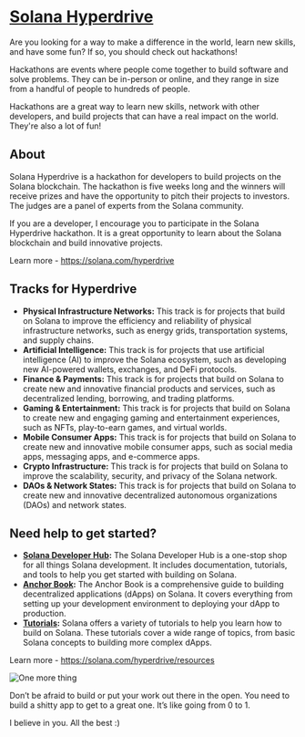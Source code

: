 # [Solana Hyperdrive](https://solana.com/hyperdrive)

Are you looking for a way to make a difference in the world, learn new skills, and have some fun? If so, you should check out hackathons!

Hackathons are events where people come together to build software and solve problems. They can be in-person or online, and they range in size from a handful of people to hundreds of people.

Hackathons are a great way to learn new skills, network with other developers, and build projects that can have a real impact on the world. They're also a lot of fun!

## About

Solana Hyperdrive is a hackathon for developers to build projects on the Solana blockchain. The hackathon is five weeks long and the winners will receive prizes and have the opportunity to pitch their projects to investors. The judges are a panel of experts from the Solana community. 

If you are a developer, I encourage you to participate in the Solana Hyperdrive hackathon. It is a great opportunity to learn about the Solana blockchain and build innovative projects.

Learn more - https://solana.com/hyperdrive

## Tracks for Hyperdrive

- **Physical Infrastructure Networks:** This track is for projects that build on Solana to improve the efficiency and reliability of physical infrastructure networks, such as energy grids, transportation systems, and supply chains.
- **Artificial Intelligence:** This track is for projects that use artificial intelligence (AI) to improve the Solana ecosystem, such as developing new AI-powered wallets, exchanges, and DeFi protocols.
- **Finance & Payments:** This track is for projects that build on Solana to create new and innovative financial products and services, such as decentralized lending, borrowing, and trading platforms.
- **Gaming & Entertainment:** This track is for projects that build on Solana to create new and engaging gaming and entertainment experiences, such as NFTs, play-to-earn games, and virtual worlds.
- **Mobile Consumer Apps:** This track is for projects that build on Solana to create new and innovative mobile consumer apps, such as social media apps, messaging apps, and e-commerce apps.
- **Crypto Infrastructure:** This track is for projects that build on Solana to improve the scalability, security, and privacy of the Solana network.
- **DAOs & Network States:** This track is for projects that build on Solana to create new and innovative decentralized autonomous organizations (DAOs) and network states.

## Need help to get started?

- **[Solana Developer Hub](https://solana.com/developers):** The Solana Developer Hub is a one-stop shop for all things Solana development. It includes documentation, tutorials, and tools to help you get started with building on Solana.
- **[Anchor Book](https://www.anchor-lang.com/):** The Anchor Book is a comprehensive guide to building decentralized applications (dApps) on Solana. It covers everything from setting up your development environment to deploying your dApp to production.
- **[Tutorials](https://solana.com/developers/guides/getstarted/hello-world-in-your-browser):** Solana offers a variety of tutorials to help you learn how to build on Solana. These tutorials cover a wide range of topics, from basic Solana concepts to building more complex dApps.

Learn more - https://solana.com/hyperdrive/resources

![One more thing](https://digiday.com/wp-content/uploads/sites/3/2015/08/omtbanner.jpg)

Don’t be afraid to build or put your work out there in the open. You need to build a shitty app to get to a great one. It’s like going from 0 to 1.

I believe in you. All the best :)